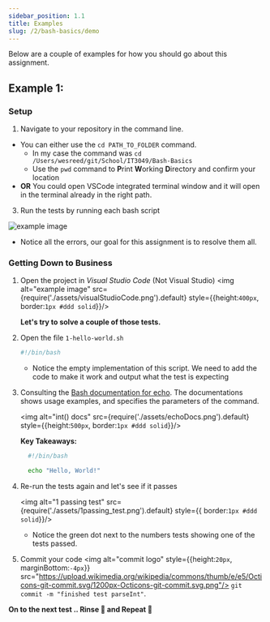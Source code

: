 ```yaml
---
sidebar_position: 1.1
title: Examples
slug: /2/bash-basics/demo
---
```

Below are a couple of examples for how you should go about this assignment.

## Example 1:
### Setup
1. Navigate to your repository in the command line.
  - You can either use the `cd PATH_TO_FOLDER` command.
    - In my case the command was `cd /Users/wesreed/git/School/IT3049/Bash-Basics`
    - Use the `pwd` command to **P**rint **W**orking **D**irectory and confirm your location
  - **OR** You could open VSCode integrated terminal window and it will open in the terminal already in the right path.
3. Run the tests by running each bash script

  ![example image](assets/failing_tests.png)
  - Notice all the errors, our goal for this assignment is to resolve them all.

### Getting Down to Business
1. Open the project in *Visual Studio Code* (Not Visual Studio)
    <img alt="example image" src={require('./assets/visualStudioCode.png').default} style={{height:`400px`, border:`1px #ddd solid`}}/>

    **Let's try to solve a couple of those tests.**

2. Open the file `1-hello-world.sh`
    ```bash
    #!/bin/bash

    ```
    - Notice the empty implementation of this script. We need to add the code to make it work and output what the test is expecting

3. Consulting the [Bash documentation for echo](https://ss64.com/bash/echo.html). The documentations shows usage examples, and specifies the parameters of the command.

    <img alt="int() docs" src={require('./assets/echoDocs.png').default} style={{height:`500px`, border:`1px #ddd solid`}}/>

    **Key Takeaways:**
      ```bash
        #!/bin/bash

        echo "Hello, World!"
      ```
4. Re-run the tests again and let's see if it passes

    <img alt="1 passing test" src={require('./assets/1passing_test.png').default} style={{ border:`1px #ddd solid`}}/>
    - Notice the green dot next to the numbers tests showing one of the tests passed.
5. Commit your code <img alt="commit logo" style={{height:`20px`, marginBottom:`-4px`}} src="https://upload.wikimedia.org/wikipedia/commons/thumb/e/e5/Octicons-git-commit.svg/1200px-Octicons-git-commit.svg.png"/> `git commit -m "finished test parseInt"`.

**On to the next test .. Rinse 🧼 and Repeat 🔁**
